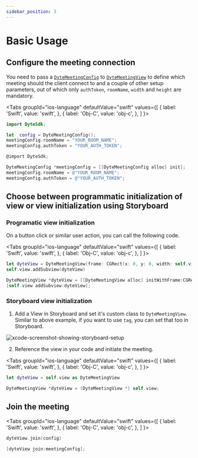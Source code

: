 ```yaml
---
sidebar_position: 3
---
```


# Basic Usage


## Configure the meeting connection

You need to pass a [`DyteMeetingConfig`](./reference/connection-config) to [`DyteMeetingView`](./reference/dyte-meeting) to define which meeting should the client connect to and a couple of other setup parameters, out of which only `authToken`, `roomName`, `width` and `height` are mandatory.

<Tabs
  groupId="ios-language"
  defaultValue="swift"
  values={[
    { label: 'Swift', value: 'swift', },
    { label: 'Obj-C', value: 'obj-c', },
  ]
}>
<TabItem value="swift">

```swift
import DyteSdk;

let  config = DyteMeetingConfig();
meetingConfig.roomName = "YOUR_ROOM_NAME";
meetingConfig.authToken = "YOUR_AUTH_TOKEN";
```

</TabItem>
<TabItem value="obj-c">

```objectivec
@import DyteSdk;

DyteMeetingConfig *meetingConfig = [[DyteMeetingConfig alloc] init];
meetingConfig.roomName = @"YOUR_ROOM_NAME";
meetingConfig.authToken = @"YOUR_AUTH_TOKEN";
```

</TabItem>
</Tabs>

## Choose between programmatic initialization of view or view initialization using Storyboard

### Programatic view initialization

On a button click or similar user action, you can call the following code.

<Tabs
  groupId="ios-language"
  defaultValue="swift"
  values={[
    { label: 'Swift', value: 'swift', },
    { label: 'Obj-C', value: 'obj-c', },
  ]
}>
<TabItem value="swift">

```swift
let dyteView = DyteMeetingView(frame: CGRect(x: 0, y: 0, width: self.view.bounds.size.width, height:self.view.bounds.size.height ))
self.view.addSubview(dyteView)
```

</TabItem>
<TabItem value="obj-c">

```objectivec
DyteMeetingView *dyteView = [[DyteMeetingView alloc] initWithFrame:CGRectMake(0.0, 0.0, meetingConfig.width, meetingConfig.height)];
[self.view addSubview:dyteView];
```

</TabItem>
</Tabs>

### Storyboard view initialization

1. Add a View in Storyboard and set it's custom class to `DyteMeetingView`. Similar to above example, if you want to use `tag`, you can set that too in Storyboard.

![xcode-screenshot-showing-storyboard-setup](/ios-setup.png)

2. Reference the view in your code and initiate the meeting.

<Tabs
  groupId="ios-language"
  defaultValue="swift"
  values={[
    { label: 'Swift', value: 'swift', },
    { label: 'Obj-C', value: 'obj-c', },
  ]
}>
<TabItem value="swift">

```swift
let dyteView = self.view as DyteMeetingView
```

</TabItem>
<TabItem value="obj-c">

```objectivec
DyteMeetingView *dyteView = (DyteMeetingView *) self.view;
```

</TabItem>
</Tabs>

## Join the meeting

<Tabs
  groupId="ios-language"
  defaultValue="swift"
  values={[
    { label: 'Swift', value: 'swift', },
    { label: 'Obj-C', value: 'obj-c', },
  ]
}>
<TabItem value="swift">

```swift
dyteView.join(config)
```

</TabItem>
<TabItem value="obj-c">

```objectivec
[dyteView join:meetingConfig];
```

</TabItem>
</Tabs>
